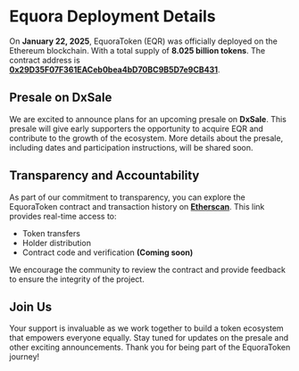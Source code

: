 # Equora Deployment Details

On **January 22, 2025**, EquoraToken (EQR) was officially deployed on the Ethereum blockchain. With a total supply of **8.025 billion tokens**. The contract address is **[0x29D35F07F361EACeb0bea4bD70BC9B5D7e9CB431](https://etherscan.io/token/0x29D35F07F361EACeb0bea4bD70BC9B5D7e9CB431)**.

## Presale on DxSale

We are excited to announce plans for an upcoming presale on **DxSale**. This presale will give early supporters the opportunity to acquire EQR and contribute to the growth of the ecosystem. More details about the presale, including dates and participation instructions, will be shared soon.

## Transparency and Accountability

As part of our commitment to transparency, you can explore the EquoraToken contract and transaction history on **[Etherscan](https://etherscan.io/token/0x29D35F07F361EACeb0bea4bD70BC9B5D7e9CB431)**. This link provides real-time access to:

- Token transfers
- Holder distribution
- Contract code and verification **(Coming soon)**

We encourage the community to review the contract and provide feedback to ensure the integrity of the project.

## Join Us

Your support is invaluable as we work together to build a token ecosystem that empowers everyone equally. Stay tuned for updates on the presale and other exciting announcements. Thank you for being part of the EquoraToken journey!
